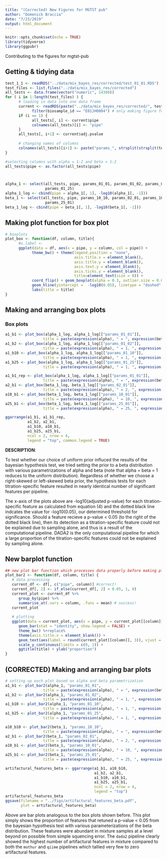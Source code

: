 ```yaml
---
title: "(Corrected) New Figures for MGTST pub"
author: "Domenick Braccia"
date: "7/23/2019"
output: html_document
---
```


```r
knitr::opts_chunk$set(echo = TRUE)
library(tidyverse)
library(ggpubr)
```

Contributing to the figures for mgtst-pub

## Getting & tidying data

```r
test_1_1 <- readRDS("../data/mix_bayes_res/corrected/test_01_01.RDS")
test_files <- list.files("../data/mix_bayes_res/corrected")
all_tests <- data.frame(vector("numeric", 14380))
for ( i in 1:length(test_files) ) {
      # loading in data into one data frame
      current <- readRDS(paste("../data/mix_bayes_res/corrected/", test_files[i], sep = "")) %>% 
            filter(biosample_id == "E01JH0004") # only making figure for 1 subject to illustate point
      if (i == 1) {
            all_tests[, i] <- current$pipe
            colnames(all_tests)[i] <- "pipe"
      }
      all_tests[, i+1] <- current$adj.pvalue
      
      # changing names of columns
      colnames(all_tests)[i+1] <- paste("params_", strsplit(strsplit(test_files[i], split = "test_")[[1]][2], "[.]")[[1]][1], sep = "")
}

#selecting columns with alpha = 1:2 and beta = 1:2
all_tests$pipe <- as.factor(all_tests$pipe)



alpha_1 <- select(all_tests, pipe, params_01_01, params_01_02, params_01_10, 
                  params_01_25)
alpha_1_log <- cbind(pipe = alpha_1[, 1], -log10(alpha_1[, -1]))
beta_1 <- select(all_tests, pipe, params_10_10, params_02_01, params_10_01, 
                  params_25_01)
beta_1_log <- cbind(pipe = beta_1[, 1], -log10(beta_1[, -1]))
```

## Making plot function for box plot

```r
# boxplots
plot_box <- function(df, column, title){
      #x.label <- 
      ggplot(data = df, aes(x = pipe, y = column, col = pipe)) + 
            theme_bw() + theme(legend.position = "none",
                               axis.title.x = element_blank(),
                               axis.title.y = element_blank(),
                               axis.text.y = element_blank(),
                               axis.ticks.y = element_blank(),
                               title=element_text(size = 8)) + 
            coord_flip() + geom_boxplot(alpha = 0.3, outlier.size = 0.8) +
            geom_hline(yintercept =  -log10(0.05), linetype = "dashed", color = "black") +
            labs(title = title) 
}
```


## Making and arranging box plots

### Box plots
```r
a1_b1 <- plot_box(alpha_1_log, alpha_1_log[["params_01_01"]], 
                 title = paste(expression(alpha), " = ", expression(beta), " = 1") ) 
a1_b2 <- plot_box(alpha_1_log, alpha_1_log[["params_01_02"]], 
                 title = paste(expression(alpha), " = 1, ", expression(beta), " = 2") )
a1_b10 <- plot_box(alpha_1_log, alpha_1_log[["params_01_10"]], 
                 title = paste(expression(alpha), " = 1, ", expression(beta), " = 10") )
a1_b25 <- plot_box(alpha_1_log, alpha_1_log[["params_01_25"]], 
                 title = paste(expression(alpha), " = 1, ", expression(beta), " = 25") )

a1_b1_rep <- plot_box(alpha_1_log, alpha_1_log[["params_01_01"]], 
                 title = paste(expression(alpha), " = ", expression(beta), " = 1") )
a2_b1 <- plot_box(beta_1_log, beta_1_log[["params_02_01"]], 
                 title = paste(expression(alpha), " = 2, ", expression(beta), " = 1") )
a10_b1 <- plot_box(beta_1_log, beta_1_log[["params_10_01"]], 
                 title = paste(expression(alpha), " = 10, ", expression(beta), " = 1") )
a25_b1 <- plot_box(beta_1_log, beta_1_log[["params_25_01"]], 
                 title = paste(expression(alpha), " = 25, ", expression(beta), " = 1") )

ggarrange(a1_b1, a1_b1_rep,
          a1_b2, a2_b1,
          a1_b10, a10_b1,
          a1_b25, a25_b1,
          ncol = 2, nrow = 4,
          legend = "top", common.legend = TRUE)
```

**DESCRIPTION**:

To test whether our choice of uniform prior influced the results of the bayesian hypothesis test, we tried setting the prior to a beta distribution with various parametrizations of alpha and beta (note that alpha = beta = 1 reduces to the uniform distribution). Regardless of whether we choose a right-skewed or left-skewed beta prior, the hypothesis tests for each titration-specific feature resulted in nearly identical number of significant features per pipeline.

The x-axis of the plots above are -log10(adjusted p-value) for each titration-specific feature as calculated from equation (4) and the dotted black line indcates the value for -log10(0.05), our determined threshold for significance. Should a feature recieve a p-value < 0.05 (to the right of the dotted black line), then its detection as a titration-specific feature could not be explained due to sampling alone, and thus is a result of the computational pipeline. DADA2 is the only computational pipeline for which a large proportion of the titration-specific features could not be explained by sampling alone.

## New barplot function
```r
## new plot bar function which processes data properly before making plot
plot_bar2 <- function(df, column, title) {
   # data processing
   current_df <- df[, c("pipe", column)] #correct!
   current_df[, 2] <- if_else(current_df[, 2] < 0.05, 1, 0)
   current_plot <- current_df %>% 
      group_by(pipe) %>%
      summarise_at(.vars = column, .funs = mean) # success!
   current_plot
   
   # plotting
   ggplot(data = current_plot, aes(x = pipe, y = current_plot[[column]], fill = pipe)) +
      geom_bar(stat = "identity", show.legend = FALSE) + 
      theme_bw() %+replace% 
      theme(axis.title.x = element_blank()) +
      geom_text(aes(label = round(current_plot[[column]], 3)), vjust = -0.3, size = 3) +
      scale_y_continuous(limits = c(0, 1)) +
      ggtitle(title) + ylab("proportion")
}
```

## (CORRECTED) Making and arranging bar plots 
```r
# setting up each plot based on alpha and beta parametrization
a1_b1 <- plot_bar2(alpha_1, "params_01_01", 
                 title = paste(expression(alpha), " = ", expression(beta), " = 1 (uniform)")) 
a1_b2 <- plot_bar2(alpha_1, "params_01_02", 
                 title = paste(expression(alpha), " = 1, ", expression(beta), " = 2") )
a1_b10 <- plot_bar2(alpha_1, "params_01_10", 
                 title = paste(expression(alpha), " = 1, ", expression(beta), " = 10") )
a1_b25 <- plot_bar2(alpha_1, "params_01_25", 
                 title = paste(expression(alpha), " = 1, ", expression(beta), " = 25") )

a10_b10 <- plot_bar2(beta_1, "params_10_10", 
                 title = paste(expression(alpha), " = ", expression(beta), " = 10") )
a2_b1 <- plot_bar2(beta_1, "params_02_01", 
                 title = paste(expression(alpha), " = 2, ", expression(beta), " = 1") )
a10_b1 <- plot_bar2(beta_1, "params_10_01", 
                 title = paste(expression(alpha), " = 10, ", expression(beta), " = 1") )
a25_b1 <- plot_bar2(beta_1, "params_25_01", 
                 title = paste(expression(alpha), " = 25, ", expression(beta), " = 1") )

artifactural_features_beta <- ggarrange(a1_b1, a10_b10,
                                        a1_b2, a2_b1,
                                        a1_b10, a10_b1,
                                        a1_b25, a25_b1,
                                        ncol = 2, nrow = 4,
                                        legend = "top")
artifactural_features_beta
ggsave(filename = "../figs/artifactural_features_beta.pdf",
       plot = artifactural_features_beta)
```

Above are bar plots analogous to the box plots shown before. This plot simply shows the proportion of features that retuned a p-value < 0.05 from the bayesian hypothesis test with various parameterizations of the beta distribution. These features were abundant in mixture samples at a level beyond on possible from simple squencing error. The `dada2` pipeline clearly showed the highest number of artifactural features in mixture compared to both the `mothur` and `qiime` pipelines which tallied very few to zero artifactural features.
